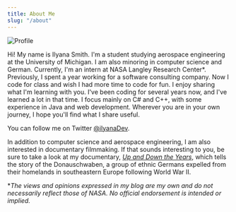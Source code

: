 ```yaml
---
title: About Me
slug: "/about"
---
```


![Profile](/profile.png "profile image")

Hi! My name is Ilyana Smith. I'm a student studying aerospace engineering at the University of Michigan. I am also minoring in computer science and German. Currently, I'm an intern at NASA Langley Research Center*. Previously, I spent a year working for a software consulting company. Now I code for class and wish I had more time to code for fun. I enjoy sharing what I'm learning with you. I've been coding for several years now, and I've learned a lot in that time. I focus mainly on C# and C++, with some experience in Java and web development. Wherever you are in your own journey, I hope you'll find what I share useful.

You can follow me on Twitter [@ilyanaDev](https://twitter.com/ilyanaDev).

In addition to computer science and aerospace engineering, I am also interested in documentary filmmaking. If that sounds interesting to you, be sure to take a look at my documentary, [*Up and Down the Years*](https://upanddowntheyears.com/), which tells the story of the Donauschwaben, a group of ethnic Germans expelled from their homelands in southeastern Europe following World War II.

\**The views and opinions expressed in my blog are my own and do not necessarily reflect those of NASA. No official endorsement is intended or implied.* 
